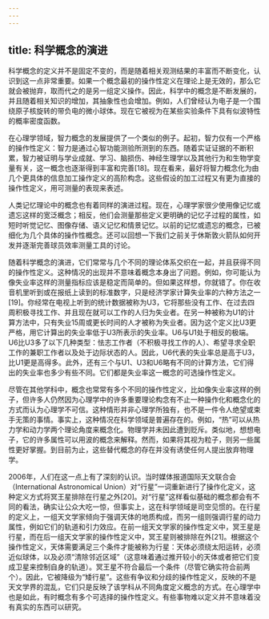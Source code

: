 ```yaml
---
---
---
```

title: 科学概念的演进
---




科学概念的定义并不是固定不变的，而是随着相关观测结果的丰富而不断变化，认识到这一点非常重要。如果一个概念最初的操作性定义在理论上是无效的，那么它就会被抛弃，取而代之的是另一组定义操作。因此，科学中的概念是不断发展的，并且随着相关知识的增加，其抽象性也会增加。例如，人们曾经认为电子是一个围绕原子核旋转的带负电的微小球体。现在它被视为在某些实验条件下具有似波特性的概率密度函数。

在心理学领域，智力概念的发展提供了一个类似的例子。起初，智力仅有一个严格的操作性定义：智力是通过心智功能测验所测到的东西。随着实证证据的不断积累，智力被证明与学业成就、学习、脑损伤、神经生理学以及其他行为和生物学变量有关，这一概念也逐渐得到丰富和完善[18]。现在看来，最好将智力概念化为由几个更具体的信息加工操作定义的高阶构念。这些假设的加工过程又有更为直接的操作性定义，用可测量的表现来表述。

人类记忆理论中的概念也有着同样的演进过程。现在，心理学家很少使用像记忆或遗忘这样的宽泛概念；相反，他们会测量那些定义更明确的记忆子过程的属性，如短时听觉记忆、图像存储、语义记忆和情景记忆。以前的记忆或遗忘的概念，已被细化为几个具体的操作性概念。还可以回想一下我们之前关于休斯敦火箭队如何开发并逐渐完善球员效率测量工具的讨论。

随着科学概念的演进，它们常常与几个不同的理论体系交织在一起，并且获得不同的操作性定义。这种情况的出现并不意味着概念本身出了问题。例如，你可能认为像失业率这样的测量指标应该是稳定而简单的。但如果这样想，你就错了。你在收音机里听到或在报纸上读到的标准数字，只是经济学家计算失业率的六种方法之一[19]。你经常在电视上听到的统计数据被称为U3，它将那些没有工作、在过去四周积极寻找工作、并且现在就可以工作的人归为失业者。在另一种被称为U1的计算方法中，只有失业15周或更长时间的人才被称为失业者。因为这个定义比U3更严格，用它计算出的失业率低于U3所表示的失业率。U6与U1处于相反的极端。U6比U3多了以下几种类型：怯志工作者（不积极寻找工作的人）、希望寻求全职工作的兼职工作者以及处于边际状态的人。因此，U6代表的失业率总是高于U3，比U1更是高得多。此外，还有三个与U1、U3和U6略有不同的计算方法，它们得出的失业率也多少有些不同。它们都是失业率这一概念的可选操作性定义。

尽管在其他学科中，概念也常常有多个不同的操作性定义，比如像失业率这样的例子，但许多人仍然因为心理学中的许多重要理论构念有不止一种操作化和概念化的方式而认为心理学不可信。这种情形并非心理学所独有，也不是一件令人绝望或束手无策的事情。事实上，这种情况在科学领域是普遍存在的。例如，“热”可以从热力学和动力学两个理论角度来概念化。物理学并未因此遭到贬斥。类似地，想想电子，它的许多属性可以用波的概念来解释。然而，如果将其视为粒子，则另一些属性更好掌握。到目前为止，这些替代概念的存在并没有诱使任何人提出放弃物理学。

2006年，人们在这一点上有了深刻的认识。当时媒体报道国际天文联合会（International Astronomical Union）对“行星”一词重新进行了操作化定义，这种定义方式将冥王星排除在行星之外[20]。对“行星”这样看似基础的概念都会有不同的看法，确实让公众大吃一惊，但事实上，这在科学领域是司空见惯的。在行星的定义上，一组天文学家倾向于强调天体的地质构成，而另一组则强调行星的动力属性，例如它们的轨道和引力效应。在前一组天文学家的操作性定义中，冥王星是行星，而在后一组天文学家的操作性定义中，冥王星则被排除在外[21]。根据这个操作性定义，天体需要满足三个条件才能被称为行星：天体必须绕太阳运转，必须近似球体，以及必须“清除邻近区域”（这意味着通过推开较小的天体或者把它们变成卫星来控制自身的轨道）。冥王星不符合最后一个条件（尽管它确实符合前两个）。因此，它被降级为“矮行星”。这些有争议和分歧的操作性定义，反映的不是天文学界的混乱，它们只是反映了该学科从不同角度定义概念的方式。在心理学中也是如此，有时概念有多个可选择的操作性定义。有些事物难以定义并不意味着没有真实的东西可以研究。
